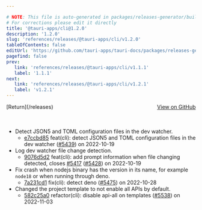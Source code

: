 ```yaml
---

# NOTE: This file is auto-generated in packages/releases-generator/build.ts
# For corrections please edit it directly
title: '@tauri-apps/cli@1.2.0'
description: '1.2.0'
slug: 'references/releases/@tauri-apps/cli/v1.2.0'
tableOfContents: false
editUrl: 'https://github.com/tauri-apps/tauri-docs/packages/releases-generator/build.ts'
pagefind: false
prev:
   link: 'references/releases/@tauri-apps/cli/v1.1.1'
   label: '1.1.1'
next:
   link: 'references/releases/@tauri-apps/cli/v1.2.1'
   label: 'v1.2.1'
---
```


			

<ReleaseSidebar slug="references/releases/@tauri-apps/cli"  packageName="@tauri-apps/cli" />

<div style="margin-bottom:3rem; display: flex; justify-content: space-between; align-items: center"><span>[Return](/releases)</span><span><a href="https://github.com/tauri-apps/tauri/releases/tag/@tauri-apps/cli-v1.2.0">View on GitHub</a></span></div>

- Detect JSON5 and TOML configuration files in the dev watcher.
  - [e7ccbd85](https://www.github.com/tauri-apps/tauri/commit/e7ccbd8573f6b9124e80c0b67fa2365729c3c196) feat(cli): detect JSON5 and TOML configuration files in the dev watcher ([#5439](https://www.github.com/tauri-apps/tauri/pull/5439)) on 2022-10-19
- Log dev watcher file change detection.
  - [9076d5d2](https://www.github.com/tauri-apps/tauri/commit/9076d5d2e76d432aef475ba403e9ab5bd3b9d2b0) feat(cli): add prompt information when file changing detected, closes [#5417](https://www.github.com/tauri-apps/tauri/pull/5417) ([#5428](https://www.github.com/tauri-apps/tauri/pull/5428)) on 2022-10-19
- Fix crash when nodejs binary has the version in its name, for example `node18` or when running through deno.
  - [7a231cd1](https://www.github.com/tauri-apps/tauri/commit/7a231cd1c99101f63354b13bb36223568d2f0a11) fix(cli): detect deno ([#5475](https://www.github.com/tauri-apps/tauri/pull/5475)) on 2022-10-28
- Changed the project template to not enable all APIs by default.
  - [582c25a0](https://www.github.com/tauri-apps/tauri/commit/582c25a0f0fa2725d786ec4edd0defe7811ad6e8) refactor(cli): disable api-all on templates ([#5538](https://www.github.com/tauri-apps/tauri/pull/5538)) on 2022-11-03

